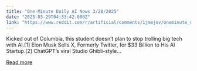 ```yaml
---
title: "One-Minute Daily AI News 3/28/2025"
date: "2025-03-29T04:33:42.000Z"
link: "https://www.reddit.com/r/artificial/comments/1jmejov/oneminute_daily_ai_news_3282025/"
---
```


Kicked out of Columbia, this student doesn’t plan to stop trolling big tech with AI.[1]
 Elon Musk Sells X, Formerly Twitter, for $33 Billion to His AI Startup.[2]
 ChatGPT’s viral Studio Ghibli-style...

[Read more](https://www.reddit.com/r/artificial/comments/1jmejov/oneminute_daily_ai_news_3282025/)
